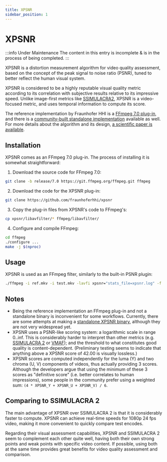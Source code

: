```yaml
---
title: XPSNR
sidebar_position: 1
---
```


# XPSNR

:::info Under Maintenance
The content in this entry is incomplete & is in the process of being completed.
:::

XPSNR is a distortion measurement algorithm for video quality assessment, based on the concept of the peak signal to noise ratio (PSNR), tuned to better reflect the human visual system.

XPSNR is considered to be a highly reputable visual quality metric according to its correlation with subjective results relative to its impressive speed.
Unlike image-first metrics like [SSIMULACRA2](./SSIMULACRA2.mdx), XPSNR is a video-focused metric, and uses temporal information to compute its score.

The reference implementation by Fraunhofer HHI is a [FFmpeg 7.0 plug-in](https://github.com/fraunhoferhhi/xpsnr), and there is a [community-built standalone implementation](https://github.com/gianni-rosato/sxpsnr) available as well.
For more details about the algorithm and its design, [a scientific paper is available](https://www.itu.int/pub/S-JOURNAL-ICTS.V3I1-2020-8).

## Installation

XPSNR comes as an FFmpeg 7.0 plug-in. The process of installing it is somewhat straightforward:

1. Download the source code for FFmpeg 7.0:
```bash
git clone -b release/7.0 https://git.ffmpeg.org/ffmpeg.git ffmpeg
```

2. Download the code for the XPSNR plug-in:
```bash
git clone https://github.com/fraunhoferhhi/xpsnr
```

3. Copy the plug-in files from XPSNR's code to FFmpeg's:
```bash
cp xpsnr/libavfilter/* ffmpeg/libavfilter/
```

4. Configure and compile FFmpeg:
```bash
cd ffmpeg
./configure ...
make -j $(nproc)
```

## Usage

XPSNR is used as an FFmpeg filter, similarly to the built-in PSNR plugin:
```bash
./ffmpeg -i ref.mkv -i test.mkv -lavfi xpsnr="stats_file=xpsnr.log" -f null -
```

## Notes

* Being the reference implementation an FFmpeg plug-in and not a standalone binary is inconvenient for some workflows.
Currently, there are some attempts at making a [standalone XPSNR binary](https://github.com/gianni-rosato/sxpsnr), although they are not very widespread yet.
* XPSNR uses a PSNR-like scoring system: a logarithmic scale in range 0..inf.
This is considerably harder to interpret than other metrics (e.g. [SSIMULACRA 2](../metrics/SSIMULACRA2.mdx) or [VMAF](../metrics/VMAF.mdx));
and the threshold to what constitutes good quality is content-dependent.
(Preliminary testing seems to indicate that anything above a XPSNR score of 42.00 is visually lossless.)
* XPSNR scores are computed independently for the luma (Y) and two chroma (U, V) components of videos,
thus actually providing 3 scores.
Although the developers argue that using the minimum of these 3 scores as "definitive score"
(i.e. better correlates to human impressions),
some people in the community prefer using a weighted sum: `(4 * XPSNR_Y + XPSNR_U + XPSNR_V) / 6`.

## Comparing to SSIMULACRA 2

The main advantage of XPSNR over SSIMULACRA 2 is that it is considerably faster to compute.
XPSNR can achieve real-time speeds for 1080p 24 fps video, making it more convenient to quickly compare test encodes.

Regarding their visual assessment capabilities, XPSNR and SSIMULACRA 2 seem to complement each other quite well,
having both their own strong points and weak points with specific video content.
If possible, using both at the same time provides great benefits for video quality assessment and comparison.
